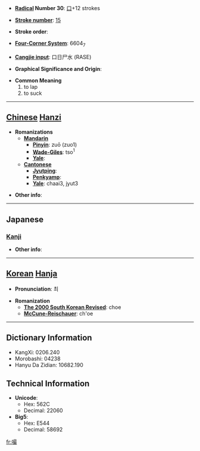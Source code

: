 * '''[[Wiktionary:Chinese radical index| Radical]] Number 30''': [[Wiktionary:Chinese radical index 口|口]]+12 strokes

* '''[[Wiktionary:Chinese total strokes index|Stroke number]]''': [[Wiktionary:Chinese total strokes index 15|15]]

* '''Stroke order''': 

* '''[[Wiktionary:Chinese four corner index|Four-Corner System]]''': 6604<sub>7</sub>

* '''[[Wiktionary:Chinese Cangjie index|Cangjie input]]''': 口日尸水 (RASE)

* '''Graphical Significance and Origin''': 

* '''Common Meaning'''
*#to lap
*# to suck


----

== [[Chinese]] [[Hanzi]] ==

* '''Romanizations'''
** '''[[Mandarin]]'''
*** '''[[Pinyin]]''': zuō (zuo1)
*** '''[[Wade-Giles]]''': tso<sup>1</sup>
*** '''[[Yale]]''': 
** '''[[Cantonese]]'''
*** '''[[Jyutping]]''':
*** '''[[Penkyamp]]''': 
*** '''[[Yale]]''': chaai3, jyut3

* '''Other info''': 

----

==Japanese==
===[[Kanji]]===
{{kanji|on readings=[[さい]] (sai), [[せ]] (se), [[せい]] (sei)|kun readings=[[かむ]] (kamu), [[むさぼる]] (musaboru)}}

* '''Other info''':  

----

== [[Korean]] [[Hanja]] ==

* '''Pronunciation''': 최

* '''Romanization'''
** '''[[The 2000 South Korean Revised Romanization|The 2000 South Korean Revised]]''': choe
** '''[[McCune-Reischauer]]''': ch'oe

----

== Dictionary Information ==

* KangXi: 0206.240
* Morobashi: 04238
* Hanyu Da Zidian: 10682.190

== Technical Information ==

* '''Unicode''':
** Hex: 562C
** Decimal: 22060
* '''Big5''':
** Hex: E544
** Decimal: 58692

[[fr:嘬]]